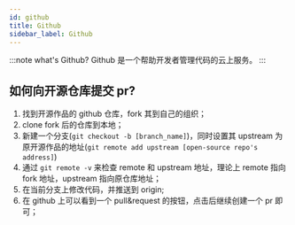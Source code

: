 ```yaml
---
id: github
title: Github
sidebar_label: Github
---
```


:::note what's Github?
Github 是一个帮助开发者管理代码的云上服务。
:::


## 如何向开源仓库提交 pr?

1. 找到开源作品的 github 仓库，fork 其到自己的组织；
2. clone fork 后的仓库到本地；
3. 新建一个分支(`git checkout -b [branch_name]`)，同时设置其 upstream 为原开源作品的地址(`git remote add upstream [open-source repo's address]`)
4. 通过 `git remote -v` 来检查 remote 和 upstream 地址，理论上 remote 指向 fork 地址，upstream 指向原仓库地址；
5. 在当前分支上修改代码，并推送到 origin;
6. 在 github 上可以看到一个 pull&request 的按钮，点击后继续创建一个 pr 即可；